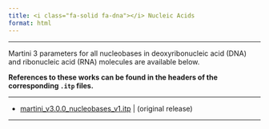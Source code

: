 ```yaml
---
title: <i class="fa-solid fa-dna"></i> Nucleic Acids
format: html
---
```

<hr>

Martini 3 parameters for all nucleobases in deoxyribonucleic acid (DNA) and ribonucleic acid (RNA) molecules are available below.

**References to these works can be found in the headers of the corresponding `.itp` files.**

<hr>

- [martini_v3.0.0_nucleobases_v1.itp](https://martiniff-library.s3.ca-central-1.amazonaws.com/1_Downloads/ff_parameters/martini3/martini_v3.0.0_nucleobases_v1.itp) | (original release)

<hr>